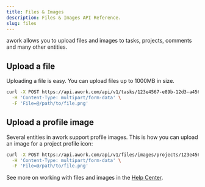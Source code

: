 ```yaml
---
title: Files & Images
description: Files & Images API Reference.
slug: files
---
```


awork allows you to upload files and images to tasks, projects, comments and many other entities.

## Upload a file

Uploading a file is easy. You can upload files up to 1000MB in size.

```sh title="Request"
curl -X POST https://api.awork.com/api/v1/tasks/123e4567-e89b-12d3-a456-426614174000/files \
  -H 'Content-Type: multipart/form-data' \
  -F 'File=@/path/to/file.png'
```

## Upload a profile image

Several entities in awork support profile images. This is how you can upload an image for a project profile icon:

```sh title="Request"
curl -X POST https://api.awork.com/api/v1/files/images/projects/123e4567-e89b-12d3-a456-426614174000 \
  -H 'Content-Type: multipart/form-data' \
  -F 'File=@/path/to/file.png'
```

See more on working with files and images in the [Help Center](https://support.awork.com/en/articles/5353332-project-files).